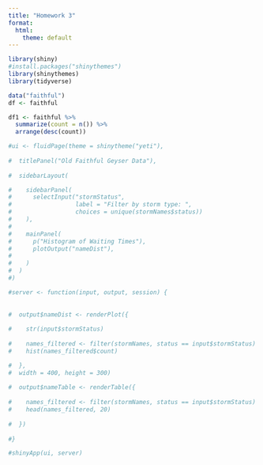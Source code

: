 ```yaml
---
title: "Homework 3"
format:
  html:
    theme: default
---
```




```r
library(shiny)
#install.packages("shinythemes")
library(shinythemes)
library(tidyverse)

data("faithful")
df <- faithful

df1 <- faithful %>%
  summarize(count = n()) %>%
  arrange(desc(count))

```


```r
#ui <- fluidPage(theme = shinytheme("yeti"),
  
#  titlePanel("Old Faithful Geyser Data"),
  
#  sidebarLayout(

#    sidebarPanel(
#      selectInput("stormStatus",
#                  label = "Filter by storm type: ",
#                  choices = unique(stormNames$status))
#    ),
#    
#    mainPanel(
#      p("Histogram of Waiting Times"),
#      plotOutput("nameDist"),
#      
#    )
#  )
#)

#server <- function(input, output, session) {
  
  
#  output$nameDist <- renderPlot({
    
#    str(input$stormStatus)
    
#    names_filtered <- filter(stormNames, status == input$stormStatus)
#    hist(names_filtered$count)

#  },
#  width = 400, height = 300)
  
#  output$nameTable <- renderTable({
    
#    names_filtered <- filter(stormNames, status == input$stormStatus)
#    head(names_filtered, 20)
    
#  })
  
#}

#shinyApp(ui, server)
```


